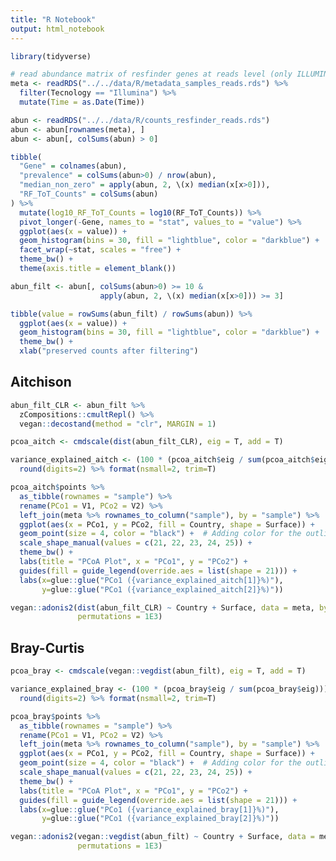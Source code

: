 ```yaml
---
title: "R Notebook"
output: html_notebook
---
```


```r
library(tidyverse)
```

```r
# read abundance matrix of resfinder genes at reads level (only ILLUMINA)
meta <- readRDS("../../data/R/metadata_samples_reads.rds") %>%
  filter(Tecnology == "Illumina") %>%
  mutate(Time = as.Date(Time))

abun <- readRDS("../../data/R/counts_resfinder_reads.rds")
abun <- abun[rownames(meta), ]
abun <- abun[, colSums(abun) > 0]
```

```r
tibble(
  "Gene" = colnames(abun),
  "prevalence" = colSums(abun>0) / nrow(abun),
  "median_non_zero" = apply(abun, 2, \(x) median(x[x>0])),
  "RF_ToT_Counts" = colSums(abun)
) %>%
  mutate(log10_RF_ToT_Counts = log10(RF_ToT_Counts)) %>%
  pivot_longer(-Gene, names_to = "stat", values_to = "value") %>%
  ggplot(aes(x = value)) +
  geom_histogram(bins = 30, fill = "lightblue", color = "darkblue") +
  facet_wrap(~stat, scales = "free") +
  theme_bw() +
  theme(axis.title = element_blank())
```

```r
abun_filt <- abun[, colSums(abun>0) >= 10 &
                    apply(abun, 2, \(x) median(x[x>0])) >= 3]

tibble(value = rowSums(abun_filt) / rowSums(abun)) %>%
  ggplot(aes(x = value)) +
  geom_histogram(bins = 30, fill = "lightblue", color = "darkblue") +
  theme_bw() +
  xlab("preserved counts after filtering")
```

## Aitchison

```r
abun_filt_CLR <- abun_filt %>%
  zCompositions::cmultRepl() %>%
  vegan::decostand(method = "clr", MARGIN = 1)
```

```r
pcoa_aitch <- cmdscale(dist(abun_filt_CLR), eig = T, add = T) 

variance_explained_aitch <- (100 * (pcoa_aitch$eig / sum(pcoa_aitch$eig))) %>%
  round(digits=2) %>% format(nsmall=2, trim=T)

pcoa_aitch$points %>%
  as_tibble(rownames = "sample") %>%
  rename(PCo1 = V1, PCo2 = V2) %>%
  left_join(meta %>% rownames_to_column("sample"), by = "sample") %>%
  ggplot(aes(x = PCo1, y = PCo2, fill = Country, shape = Surface)) +
  geom_point(size = 4, color = "black") +  # Adding color for the outline
  scale_shape_manual(values = c(21, 22, 23, 24, 25)) +
  theme_bw() +
  labs(title = "PCoA Plot", x = "PCo1", y = "PCo2") +
  guides(fill = guide_legend(override.aes = list(shape = 21))) +
  labs(x=glue::glue("PCo1 ({variance_explained_aitch[1]}%)"),
       y=glue::glue("PCo1 ({variance_explained_aitch[2]}%)"))
```

```r
vegan::adonis2(dist(abun_filt_CLR) ~ Country + Surface, data = meta, by = "margin", 
               permutations = 1E3)
```

## Bray-Curtis

```r
pcoa_bray <- cmdscale(vegan::vegdist(abun_filt), eig = T, add = T) 

variance_explained_bray <- (100 * (pcoa_bray$eig / sum(pcoa_bray$eig))) %>%
  round(digits=2) %>% format(nsmall=2, trim=T)

pcoa_bray$points %>%
  as_tibble(rownames = "sample") %>%
  rename(PCo1 = V1, PCo2 = V2) %>%
  left_join(meta %>% rownames_to_column("sample"), by = "sample") %>%
  ggplot(aes(x = PCo1, y = PCo2, fill = Country, shape = Surface)) +
  geom_point(size = 4, color = "black") +  # Adding color for the outline
  scale_shape_manual(values = c(21, 22, 23, 24, 25)) +
  theme_bw() +
  labs(title = "PCoA Plot", x = "PCo1", y = "PCo2") +
  guides(fill = guide_legend(override.aes = list(shape = 21))) +
  labs(x=glue::glue("PCo1 ({variance_explained_bray[1]}%)"),
       y=glue::glue("PCo1 ({variance_explained_bray[2]}%)"))
```

```r
vegan::adonis2(vegan::vegdist(abun_filt) ~ Country + Surface, data = meta, by = "margin", 
               permutations = 1E3)
```


